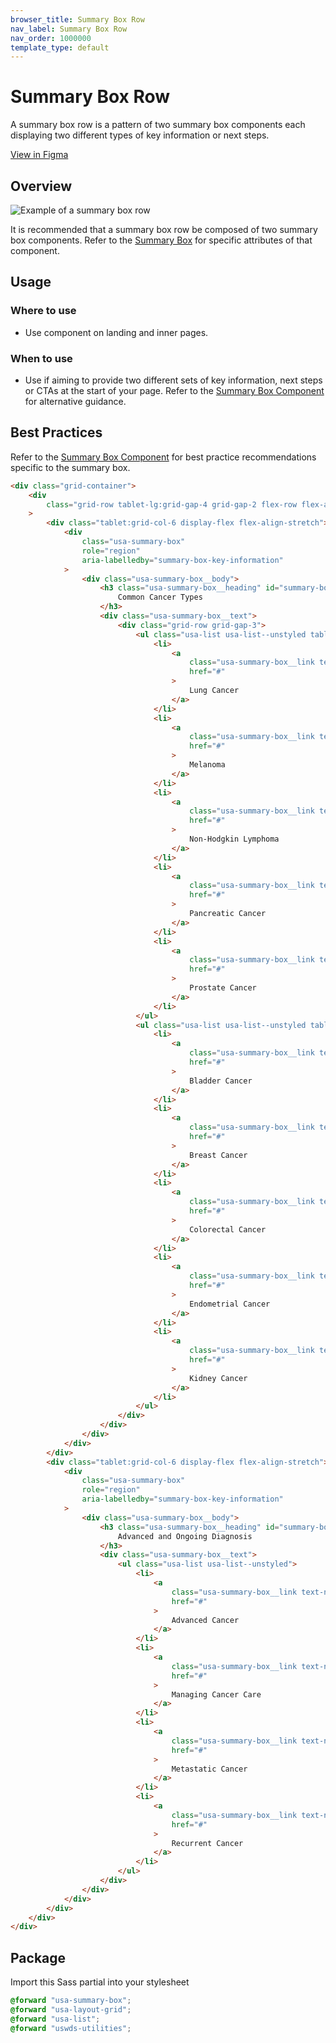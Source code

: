 ```yaml
---
browser_title: Summary Box Row
nav_label: Summary Box Row
nav_order: 1000000
template_type: default
---
```


# Summary Box Row

A summary box row is a pattern of two summary box components each displaying two different types of key information or next steps.

[View in Figma](https://www.figma.com/file/4FeMfprVErO6esR8FLczp5/NCIDS-Design-Kit?type=design&node-id=5469%3A8156&mode=design&t=9xNemHVdk0y2K4UA-1)

## Overview

![Example of a summary box row](./images/summary-box-row.jpg)

It is recommended that a summary box row be composed of two summary box components. Refer to the [Summary Box](/components/summary-box) for specific attributes of that component.

## Usage

### Where to use

- Use component on landing and inner pages.

### When to use

- Use if aiming to provide two different sets of key information, next steps or CTAs at the start of your page. Refer to the [Summary Box Component](/components/summary-box) for alternative guidance.

## Best Practices

Refer to the [Summary Box Component](/components/summary-box) for best practice recommendations specific to the summary box.

```html
<div class="grid-container">
	<div
		class="grid-row tablet-lg:grid-gap-4 grid-gap-2 flex-row flex-align-stretch"
	>
		<div class="tablet:grid-col-6 display-flex flex-align-stretch">
			<div
				class="usa-summary-box"
				role="region"
				aria-labelledby="summary-box-key-information"
			>
				<div class="usa-summary-box__body">
					<h3 class="usa-summary-box__heading" id="summary-box-key-information">
						Common Cancer Types
					</h3>
					<div class="usa-summary-box__text">
						<div class="grid-row grid-gap-3">
							<ul class="usa-list usa-list--unstyled tablet-lg:grid-col-6">
								<li>
									<a
										class="usa-summary-box__link text-no-underline hover:text-underline"
										href="#"
									>
										Lung Cancer
									</a>
								</li>
								<li>
									<a
										class="usa-summary-box__link text-no-underline hover:text-underline"
										href="#"
									>
										Melanoma
									</a>
								</li>
								<li>
									<a
										class="usa-summary-box__link text-no-underline hover:text-underline"
										href="#"
									>
										Non-Hodgkin Lymphoma
									</a>
								</li>
								<li>
									<a
										class="usa-summary-box__link text-no-underline hover:text-underline"
										href="#"
									>
										Pancreatic Cancer
									</a>
								</li>
								<li>
									<a
										class="usa-summary-box__link text-no-underline hover:text-underline"
										href="#"
									>
										Prostate Cancer
									</a>
								</li>
							</ul>
							<ul class="usa-list usa-list--unstyled tablet-lg:grid-col-6">
								<li>
									<a
										class="usa-summary-box__link text-no-underline hover:text-underline"
										href="#"
									>
										Bladder Cancer
									</a>
								</li>
								<li>
									<a
										class="usa-summary-box__link text-no-underline hover:text-underline"
										href="#"
									>
										Breast Cancer
									</a>
								</li>
								<li>
									<a
										class="usa-summary-box__link text-no-underline hover:text-underline"
										href="#"
									>
										Colorectal Cancer
									</a>
								</li>
								<li>
									<a
										class="usa-summary-box__link text-no-underline hover:text-underline"
										href="#"
									>
										Endometrial Cancer
									</a>
								</li>
								<li>
									<a
										class="usa-summary-box__link text-no-underline hover:text-underline"
										href="#"
									>
										Kidney Cancer
									</a>
								</li>
							</ul>
						</div>
					</div>
				</div>
			</div>
		</div>
		<div class="tablet:grid-col-6 display-flex flex-align-stretch">
			<div
				class="usa-summary-box"
				role="region"
				aria-labelledby="summary-box-key-information"
			>
				<div class="usa-summary-box__body">
					<h3 class="usa-summary-box__heading" id="summary-box-key-information">
						Advanced and Ongoing Diagnosis
					</h3>
					<div class="usa-summary-box__text">
						<ul class="usa-list usa-list--unstyled">
							<li>
								<a
									class="usa-summary-box__link text-no-underline hover:text-underline"
									href="#"
								>
									Advanced Cancer
								</a>
							</li>
							<li>
								<a
									class="usa-summary-box__link text-no-underline hover:text-underline"
									href="#"
								>
									Managing Cancer Care
								</a>
							</li>
							<li>
								<a
									class="usa-summary-box__link text-no-underline hover:text-underline"
									href="#"
								>
									Metastatic Cancer
								</a>
							</li>
							<li>
								<a
									class="usa-summary-box__link text-no-underline hover:text-underline"
									href="#"
								>
									Recurrent Cancer
								</a>
							</li>
						</ul>
					</div>
				</div>
			</div>
		</div>
	</div>
</div>
```

## Package

Import this Sass partial into your stylesheet

```scss
@forward "usa-summary-box";
@forward "usa-layout-grid";
@forward "usa-list";
@forward "uswds-utilities";
```
